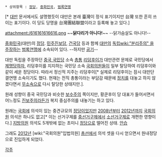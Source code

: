  * 상위항목 : [[정당]], [[중화민국]], [[범록연맹]]

{{{+1 台灣團結聯盟}}}[* [[대만]] 문서에서도 설명했듯이 대만은 본래 臺灣이 정식 표기이지만 台灣 또한 흔히 쓰이는 표기이다. 이 당도 당명을 台灣團結聯盟이라고 등록해 놓고 있다.]{{{+1 &nbsp;/ Taiwan Solidarity Union (TSU)}}}

attachment:/616161616616.png
~~'''닭다리가 아니다!'''~~ --닭가슴살도 아니다!--

[[중화민국]](대만)의 [[정당]]. [[민주진보당]], [[건국당]] 등과 함께 [[대만]]의 [[독립]][[wiki:"분리주의" 을 주장하는]] [[범록연맹]]에 소속되어 있다. --하지만 [[공기]]--

대만 독립을 주장하던 [[중국 국민당]] 소속 [[총통]] [[리덩후이]]가 대만관련 문제로 국민당에서 [[제명]]당하자, 리덩후이를 지지하는 국민당 소속 [[국회의원]]들이 일부 탈당하여 리덩후이와 같이 세운 정당이다. 따라서 정신적 지주는 리덩후이[* 실제로 리덩후이는 잠시 대만단결연맹 소속이기도 했다. 현재는 전직 총통이라는 부담감 때문에 [[정치]]를 대놓고 하지 않겠다면서 [[무소속]]으로 다시 탈당한 상태지만.].

원래 성향이 중국 국민당과 비슷한 [[보수주의]] 쪽이지만, 황쿤후이 당 대표가 들어서면서 어느정도 [[진보주의]]라든가 복지 중심주의를 내놓기는 하고 있다.

원래는 [[국회]]에 의석이 있는 중견규모의 [[정당]]이었지만 [[2008년]]부터 [[2012년]]까지 [[국회의원]] 의석은 하나도 없고[* 이는 선거구제를 [[중선거구제]]에서 [[소선거구제]]로 개편한 영향이다.] [[지방의원]] 의석도 5개밖에 없는 초미니 [[정당]]으로 떨어진 상태. [[안습]]

그래도 [[2012년]] [wiki:"국회의원"입법의원] [[총선]]에서 의석 셋을 다시 얻으면서 원내정당으로 진입하게 되었다.

[[각주]]
